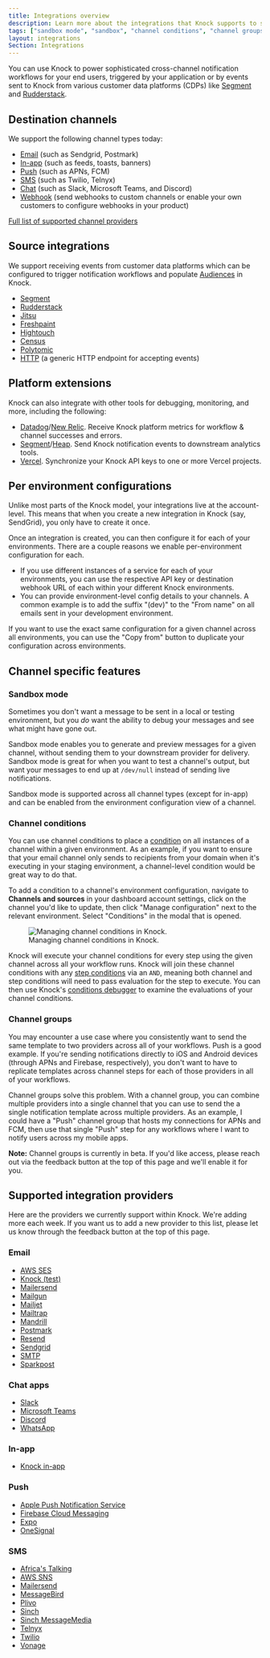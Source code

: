 ```yaml
---
title: Integrations overview
description: Learn more about the integrations that Knock supports to send notifications and receive events. Send notifications to Email, SMS, Push, and Chat apps like Slack with a single API call and trigger them via events from your customer data platforms.
tags: ["sandbox mode", "sandbox", "channel conditions", "channel groups"]
layout: integrations
Section: Integrations
---
```


<ResponsiveThreeColumn pr="6" pb="6">
  <ContentCard
    title="Channels"
    description="Send messages across multiple channels like email, SMS, push, and chat apps."
    href="/integrations/overview#supported-integration-providers"
    icon={"Unplug"}
  />
  <ContentCard
    title="Sources"
    description="Connect your customer data platforms to Knock to receive events and trigger workflows."
    href="/integrations/overview#source-integrations"
    icon={"Code"}
  />
  <ContentCard
    title="Extensions"
    description="Integrate Knock with other tools for debugging, monitoring, and more."
    href="/integrations/overview#platform-extensions"
    icon={"ChevronsLeftRightEllipsis"}
  />
</ResponsiveThreeColumn>

You can use Knock to power sophisticated cross-channel notification workflows for your end users, triggered by your application or by events sent to Knock from various customer data platforms (CDPs) like [Segment](https://segment.com) and [Rudderstack](https://rudderstack.com).

## Destination channels

We support the following channel types today:

- [Email](/integrations/email/overview) (such as Sendgrid, Postmark)
- [In-app](/integrations/in-app/overview) (such as feeds, toasts, banners)
- [Push](/integrations/push/overview) (such as APNs, FCM)
- [SMS](/integrations/sms/overview) (such as Twilio, Telnyx)
- [Chat](/integrations/chat/overview) (such as Slack, Microsoft Teams, and Discord)
- [Webhook](/integrations/webhook/overview) (send webhooks to custom channels or enable your own customers to configure webhooks in your product)

[Full list of supported channel providers](https://knock.app/integrations?type=channel)

## Source integrations

We support receiving events from customer data platforms which can be configured to trigger notification workflows and populate [Audiences](/concepts/audiences) in Knock.

- [Segment](/integrations/sources/segment)
- [Rudderstack](/integrations/sources/rudderstack)
- [Jitsu](/integrations/sources/jitsu)
- [Freshpaint](/integrations/sources/freshpaint)
- [Hightouch](/integrations/sources/hightouch)
- [Census](/integrations/sources/census)
- [Polytomic](/integrations/sources/polytomic)
- [HTTP](/integrations/sources/http) (a generic HTTP endpoint for accepting events)

## Platform extensions

Knock can also integrate with other tools for debugging, monitoring, and more, including the following:

- [Datadog](/integrations/extensions/datadog)/[New Relic](/integrations/extensions/new-relic). Receive Knock platform metrics for workflow & channel successes and errors.
- [Segment](/integrations/extensions/segment)/[Heap](/integrations/extensions/heap). Send Knock notification events to downstream analytics tools.
- [Vercel](/integrations/extensions/vercel). Synchronize your Knock API keys to one or more Vercel projects.

## Per environment configurations

Unlike most parts of the Knock model, your integrations live at the account-level. This means that when you create a new integration in Knock (say, SendGrid), you only have to create it once.

Once an integration is created, you can then configure it for each of your environments. There are a couple reasons we enable per-environment configuration for each.

- If you use different instances of a service for each of your environments, you can use the respective API key or destination webhook URL of each within your different Knock environments.
- You can provide environment-level config details to your channels. A common example is to add the suffix "(dev)" to the "From name" on all emails sent in your development environment.

If you want to use the exact same configuration for a given channel across all environments, you can use the "Copy from" button to duplicate your configuration across environments.

## Channel specific features

### Sandbox mode

Sometimes you don't want a message to be sent in a local or testing environment, but you _do_ want the ability to debug your messages and see what might have gone out.

Sandbox mode enables you to generate and preview messages for a given channel, without sending them to your downstream provider for delivery. Sandbox mode is great for when you want to test a channel's output, but want your messages to end up at `/dev/null` instead of sending live notifications.

Sandbox mode is supported across all channel types (except for in-app) and can be enabled from the environment configuration view of a channel.

### Channel conditions

You can use channel conditions to place a [condition](/concepts/conditions) on all instances of a channel within a given environment. As an example, if you want to ensure that your email channel only sends to recipients from your domain when it's executing in your staging environment, a channel-level condition would be great way to do that.

To add a condition to a channel's environment configuration, navigate to **Channels and sources** in your dashboard account settings, click on the channel you'd like to update, then click "Manage configuration" next to the relevant environment. Select "Conditions" in the modal that is opened.

<figure>
  <Image
    src="/images/integrations/channel-conditions-editor-example.png"
    alt="Managing channel conditions in Knock."
    width={1242}
    height={854}
    className="rounded-md mx-auto border border-gray-200"
  />
  <figcaption>Managing channel conditions in Knock.</figcaption>
</figure>

Knock will execute your channel conditions for every step using the given channel across all your workflow runs. Knock will join these channel conditions with any [step conditions](/designing-workflows/step-conditions) via an `AND`, meaning both channel and step conditions will need to pass evaluation for the step to execute. You can then use Knock's [conditions debugger](/concepts/conditions#debugging-conditions) to examine the evaluations of your channel conditions.

### Channel groups

You may encounter a use case where you consistently want to send the same template to two providers across all of your workflows. Push is a good example. If you're sending notifications directly to iOS and Android devices (through APNs and Firebase, respectively), you don't want to have to replicate templates across channel steps for each of those providers in all of your workflows.

Channel groups solve this problem. With a channel group, you can combine multiple providers into a single channel that you can use to send the a single notification template across multiple providers. As an example, I could have a "Push" channel group that hosts my connections for APNs and FCM, then use that single "Push" step for any workflows where I want to notify users across my mobile apps.

**Note:** Channel groups is currently in beta. If you'd like access, please reach out via the feedback button at the top of this page and we'll enable it for you.

## Supported integration providers

Here are the providers we currently support within Knock. We're adding more each week. If you want us to add a new provider to this list, please let us know through the feedback button at the top of this page.

### Email

- [AWS SES](/integrations/email/aws-ses)
- [Knock (test)](/integrations/email/knock-test)
- [Mailersend](/integrations/email/mailersend)
- [Mailgun](/integrations/email/mailgun)
- [Mailjet](/integrations/email/mailjet)
- [Mailtrap](/integrations/email/mailtrap)
- [Mandrill](/integrations/email/mandrill)
- [Postmark](/integrations/email/postmark)
- [Resend](/integrations/email/resend)
- [Sendgrid](/integrations/email/sendgrid)
- [SMTP](/integrations/email/smtp)
- [Sparkpost](/integrations/email/sparkpost)

### Chat apps

- [Slack](/integrations/chat/slack/overview)
- [Microsoft Teams](/integrations/chat/microsoft-teams/overview)
- [Discord](/integrations/chat/discord)
- [WhatsApp](/integrations/chat/whatsapp)

### In-app

- [Knock in-app](/integrations/in-app/knock)

### Push

- [Apple Push Notification Service](/integrations/push/apns)
- [Firebase Cloud Messaging](/integrations/push/firebase)
- [Expo](/integrations/push/expo)
- [OneSignal](/integrations/push/one-signal)

### SMS

- [Africa's Talking](/integrations/sms/africas-talking)
- [AWS SNS](/integrations/sms/aws-sns)
- [Mailersend](/integrations/sms/mailersend)
- [MessageBird](/integrations/sms/messagebird)
- [Plivo](/integrations/sms/plivo)
- [Sinch](/integrations/sms/sinch)
- [Sinch MessageMedia](/integrations/sms/sinch-message-media)
- [Telnyx](/integrations/sms/telnyx)
- [Twilio](/integrations/sms/twilio)
- [Vonage](/integrations/sms/vonage)

